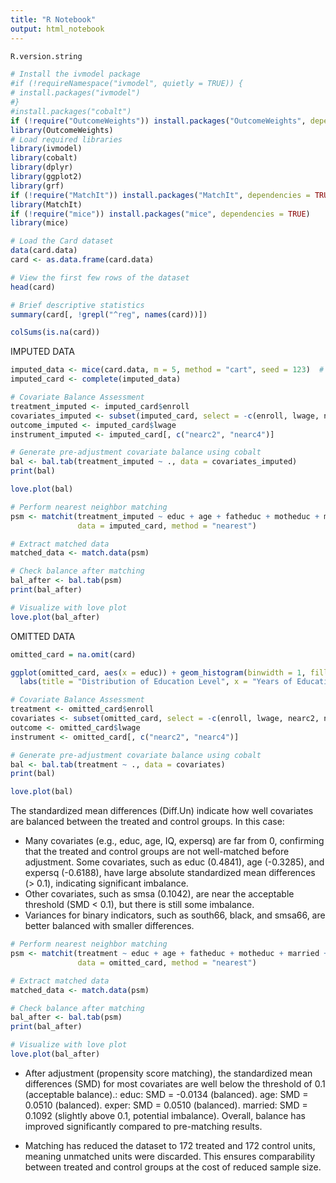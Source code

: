```yaml
---
title: "R Notebook"
output: html_notebook
---
```

```r
R.version.string

```

```r
# Install the ivmodel package 
#if (!requireNamespace("ivmodel", quietly = TRUE)) {
# install.packages("ivmodel")
#}
#install.packages("cobalt")
if (!require("OutcomeWeights")) install.packages("OutcomeWeights", dependencies = TRUE)
library(OutcomeWeights)
# Load required libraries
library(ivmodel)
library(cobalt)
library(dplyr)
library(ggplot2)
library(grf)
if (!require("MatchIt")) install.packages("MatchIt", dependencies = TRUE)
library(MatchIt)
if (!require("mice")) install.packages("mice", dependencies = TRUE)
library(mice)
```


```r
# Load the Card dataset
data(card.data)
card <- as.data.frame(card.data)

# View the first few rows of the dataset
head(card)
```
```r
# Brief descriptive statistics
summary(card[, !grepl("^reg", names(card))])
```
```r
colSums(is.na(card))
```
IMPUTED DATA
```r
imputed_data <- mice(card.data, m = 5, method = "cart", seed = 123)  # Predictive mean matching
imputed_card <- complete(imputed_data)
```
```r
# Covariate Balance Assessment
treatment_imputed <- imputed_card$enroll
covariates_imputed <- subset(imputed_card, select = -c(enroll, lwage, nearc2, nearc4))
outcome_imputed <- imputed_card$lwage
instrument_imputed <- imputed_card[, c("nearc2", "nearc4")]
```

```r
# Generate pre-adjustment covariate balance using cobalt
bal <- bal.tab(treatment_imputed ~ ., data = covariates_imputed)
print(bal)
```
```r
love.plot(bal) 
```
```r
# Perform nearest neighbor matching
psm <- matchit(treatment_imputed ~ educ + age + fatheduc + motheduc + married + IQ + exper, 
               data = imputed_card, method = "nearest")

# Extract matched data
matched_data <- match.data(psm)
```
```r
# Check balance after matching
bal_after <- bal.tab(psm)
print(bal_after)

# Visualize with love plot
love.plot(bal_after)
```

OMITTED DATA

```r
omitted_card = na.omit(card)
```



```r
ggplot(omitted_card, aes(x = educ)) + geom_histogram(binwidth = 1, fill = "skyblue", color = "black") +
  labs(title = "Distribution of Education Level", x = "Years of Education", y = "Frequency")
```
```r
# Covariate Balance Assessment
treatment <- omitted_card$enroll
covariates <- subset(omitted_card, select = -c(enroll, lwage, nearc2, nearc4))
outcome <- omitted_card$lwage
instrument <- omitted_card[, c("nearc2", "nearc4")]
```

```r
# Generate pre-adjustment covariate balance using cobalt
bal <- bal.tab(treatment ~ ., data = covariates)
print(bal)
```
```r
love.plot(bal) 
```
The standardized mean differences (Diff.Un) indicate how well covariates are balanced between the treated and control groups. In this case: 

- Many covariates (e.g., educ, age, IQ, expersq) are far from 0, confirming that the treated and control groups are not well-matched before adjustment. Some covariates, such as educ (0.4841), age (-0.3285), and expersq (-0.6188), have large absolute standardized mean differences (> 0.1), indicating significant imbalance. 
- Other covariates, such as smsa (0.1042), are near the acceptable threshold (SMD < 0.1), but there is still some imbalance.
- Variances for binary indicators, such as south66, black, and smsa66, are better balanced with smaller differences.

```r
# Perform nearest neighbor matching
psm <- matchit(treatment ~ educ + age + fatheduc + motheduc + married + IQ + exper, 
               data = omitted_card, method = "nearest")

# Extract matched data
matched_data <- match.data(psm)
```
```r
# Check balance after matching
bal_after <- bal.tab(psm)
print(bal_after)

# Visualize with love plot
love.plot(bal_after)
```
- After adjustment (propensity score matching), the standardized mean differences (SMD) for most covariates are well below the threshold of 0.1 (acceptable balance).:
educ: SMD = -0.0134 (balanced).
age: SMD = 0.0510 (balanced).
exper: SMD = 0.0510 (balanced).
married: SMD = 0.1092 (slightly above 0.1, potential imbalance).
Overall, balance has improved significantly compared to pre-matching results.

- Matching has reduced the dataset to 172 treated and 172 control units, meaning unmatched units were discarded. This ensures comparability between treated and control groups at the cost of reduced sample size.
